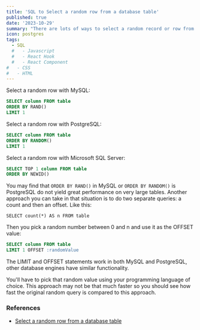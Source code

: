 ```yaml
---
title: 'SQL to Select a random row from a database table'
published: true
date: '2023-10-29'
summary: "There are lots of ways to select a random record or row from a database table. Here are some example SQL statements that don't require additional application logic, but each database server requires different SQL syntax."
icon: postgres
tags:
  - SQL
  #   - Javascript
  #   - React Hook
  #   - React Component
#   - CSS
#   - HTML
---
```


Select a random row with MySQL:

<CodeBlock>

```sql title="MySQL.sql"
SELECT column FROM table
ORDER BY RAND()
LIMIT 1
```

</CodeBlock>

Select a random row with PostgreSQL:

<CodeBlock>

```sql title="PostgreSQL.sql"
SELECT column FROM table
ORDER BY RANDOM()
LIMIT 1
```

</CodeBlock>

Select a random row with Microsoft SQL Server:

<CodeBlock>

```sql title="SQLServer.sql"
SELECT TOP 1 column FROM table
ORDER BY NEWID()
```

</CodeBlock>

You may find that `ORDER BY RAND()` in MySQL or `ORDER BY RANDOM()` is PostgreSQL do not yield great performance on very large tables. Another approach you can take in that situation is to do two separate queries: a count and then an offset. Like this:

`SELECT count(*) AS n FROM table`

Then you pick a random number between 0 and n and use it as the OFFSET value:

<CodeBlock>

```sql title="Alternative.sql"
SELECT column FROM table
LIMIT 1 OFFSET :randomValue
```

</CodeBlock>

The LIMIT and OFFSET statements work in both MySQL and PostgreSQL, other database engines have similar functionality.

You'll have to pick that random value using your programming language of choice. This approach may not be that much faster so you should see how fast the original random query is compared to this approach.

### References

- [Select a random row from a database table](https://www.petefreitag.com/item/466.cfm)
